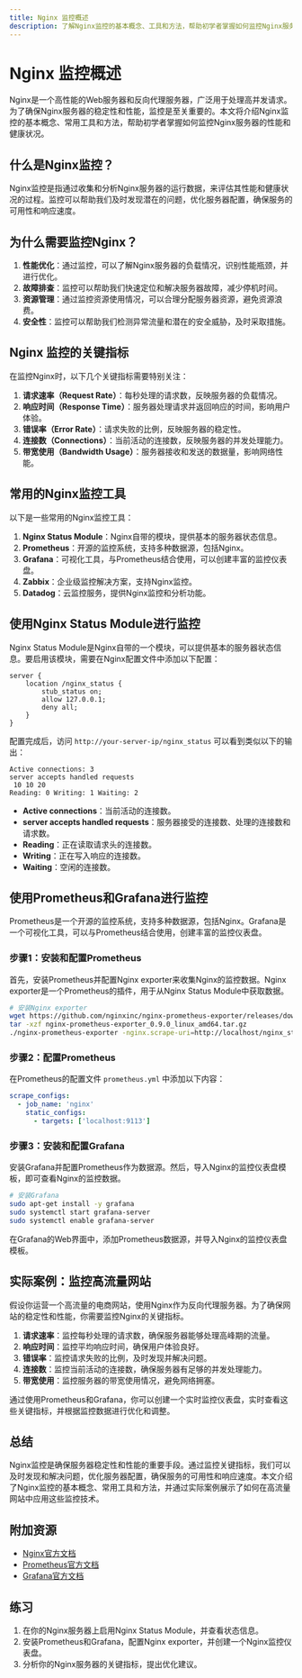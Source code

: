 ```yaml
---
title: Nginx 监控概述
description: 了解Nginx监控的基本概念、工具和方法，帮助初学者掌握如何监控Nginx服务器的性能和健康状况。
---
```


# Nginx 监控概述

Nginx是一个高性能的Web服务器和反向代理服务器，广泛用于处理高并发请求。为了确保Nginx服务器的稳定性和性能，监控是至关重要的。本文将介绍Nginx监控的基本概念、常用工具和方法，帮助初学者掌握如何监控Nginx服务器的性能和健康状况。

## 什么是Nginx监控？

Nginx监控是指通过收集和分析Nginx服务器的运行数据，来评估其性能和健康状况的过程。监控可以帮助我们及时发现潜在的问题，优化服务器配置，确保服务的可用性和响应速度。

## 为什么需要监控Nginx？

1. **性能优化**：通过监控，可以了解Nginx服务器的负载情况，识别性能瓶颈，并进行优化。
2. **故障排查**：监控可以帮助我们快速定位和解决服务器故障，减少停机时间。
3. **资源管理**：通过监控资源使用情况，可以合理分配服务器资源，避免资源浪费。
4. **安全性**：监控可以帮助我们检测异常流量和潜在的安全威胁，及时采取措施。

## Nginx 监控的关键指标

在监控Nginx时，以下几个关键指标需要特别关注：

1. **请求速率（Request Rate）**：每秒处理的请求数，反映服务器的负载情况。
2. **响应时间（Response Time）**：服务器处理请求并返回响应的时间，影响用户体验。
3. **错误率（Error Rate）**：请求失败的比例，反映服务器的稳定性。
4. **连接数（Connections）**：当前活动的连接数，反映服务器的并发处理能力。
5. **带宽使用（Bandwidth Usage）**：服务器接收和发送的数据量，影响网络性能。

## 常用的Nginx监控工具

以下是一些常用的Nginx监控工具：

1. **Nginx Status Module**：Nginx自带的模块，提供基本的服务器状态信息。
2. **Prometheus**：开源的监控系统，支持多种数据源，包括Nginx。
3. **Grafana**：可视化工具，与Prometheus结合使用，可以创建丰富的监控仪表盘。
4. **Zabbix**：企业级监控解决方案，支持Nginx监控。
5. **Datadog**：云监控服务，提供Nginx监控和分析功能。

## 使用Nginx Status Module进行监控

Nginx Status Module是Nginx自带的一个模块，可以提供基本的服务器状态信息。要启用该模块，需要在Nginx配置文件中添加以下配置：

```nginx
server {
    location /nginx_status {
        stub_status on;
        allow 127.0.0.1;
        deny all;
    }
}
```

配置完成后，访问 `http://your-server-ip/nginx_status` 可以看到类似以下的输出：

```
Active connections: 3 
server accepts handled requests
 10 10 20 
Reading: 0 Writing: 1 Waiting: 2 
```

- **Active connections**：当前活动的连接数。
- **server accepts handled requests**：服务器接受的连接数、处理的连接数和请求数。
- **Reading**：正在读取请求头的连接数。
- **Writing**：正在写入响应的连接数。
- **Waiting**：空闲的连接数。

## 使用Prometheus和Grafana进行监控

Prometheus是一个开源的监控系统，支持多种数据源，包括Nginx。Grafana是一个可视化工具，可以与Prometheus结合使用，创建丰富的监控仪表盘。

### 步骤1：安装和配置Prometheus

首先，安装Prometheus并配置Nginx exporter来收集Nginx的监控数据。Nginx exporter是一个Prometheus的插件，用于从Nginx Status Module中获取数据。

```bash
# 安装Nginx exporter
wget https://github.com/nginxinc/nginx-prometheus-exporter/releases/download/v0.9.0/nginx-prometheus-exporter_0.9.0_linux_amd64.tar.gz
tar -xzf nginx-prometheus-exporter_0.9.0_linux_amd64.tar.gz
./nginx-prometheus-exporter -nginx.scrape-uri=http://localhost/nginx_status
```

### 步骤2：配置Prometheus

在Prometheus的配置文件 `prometheus.yml` 中添加以下内容：

```yaml
scrape_configs:
  - job_name: 'nginx'
    static_configs:
      - targets: ['localhost:9113']
```

### 步骤3：安装和配置Grafana

安装Grafana并配置Prometheus作为数据源。然后，导入Nginx的监控仪表盘模板，即可查看Nginx的监控数据。

```bash
# 安装Grafana
sudo apt-get install -y grafana
sudo systemctl start grafana-server
sudo systemctl enable grafana-server
```

在Grafana的Web界面中，添加Prometheus数据源，并导入Nginx的监控仪表盘模板。

## 实际案例：监控高流量网站

假设你运营一个高流量的电商网站，使用Nginx作为反向代理服务器。为了确保网站的稳定性和性能，你需要监控Nginx的关键指标。

1. **请求速率**：监控每秒处理的请求数，确保服务器能够处理高峰期的流量。
2. **响应时间**：监控平均响应时间，确保用户体验良好。
3. **错误率**：监控请求失败的比例，及时发现并解决问题。
4. **连接数**：监控当前活动的连接数，确保服务器有足够的并发处理能力。
5. **带宽使用**：监控服务器的带宽使用情况，避免网络拥塞。

通过使用Prometheus和Grafana，你可以创建一个实时监控仪表盘，实时查看这些关键指标，并根据监控数据进行优化和调整。

## 总结

Nginx监控是确保服务器稳定性和性能的重要手段。通过监控关键指标，我们可以及时发现和解决问题，优化服务器配置，确保服务的可用性和响应速度。本文介绍了Nginx监控的基本概念、常用工具和方法，并通过实际案例展示了如何在高流量网站中应用这些监控技术。

## 附加资源

- [Nginx官方文档](https://nginx.org/en/docs/)
- [Prometheus官方文档](https://prometheus.io/docs/)
- [Grafana官方文档](https://grafana.com/docs/)

## 练习

1. 在你的Nginx服务器上启用Nginx Status Module，并查看状态信息。
2. 安装Prometheus和Grafana，配置Nginx exporter，并创建一个Nginx监控仪表盘。
3. 分析你的Nginx服务器的关键指标，提出优化建议。
